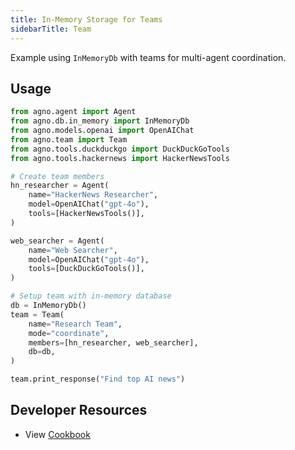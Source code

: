 ```yaml
---
title: In-Memory Storage for Teams
sidebarTitle: Team
---
```


Example using `InMemoryDb` with teams for multi-agent coordination.

## Usage

```python
from agno.agent import Agent
from agno.db.in_memory import InMemoryDb
from agno.models.openai import OpenAIChat
from agno.team import Team
from agno.tools.duckduckgo import DuckDuckGoTools
from agno.tools.hackernews import HackerNewsTools

# Create team members
hn_researcher = Agent(
    name="HackerNews Researcher",
    model=OpenAIChat("gpt-4o"),
    tools=[HackerNewsTools()],
)

web_searcher = Agent(
    name="Web Searcher", 
    model=OpenAIChat("gpt-4o"),
    tools=[DuckDuckGoTools()],
)

# Setup team with in-memory database
db = InMemoryDb()
team = Team(
    name="Research Team",
    mode="coordinate",
    members=[hn_researcher, web_searcher],
    db=db,
)

team.print_response("Find top AI news")
```


## Developer Resources

- View [Cookbook](https://github.com/agno-agi/agno/blob/main/cookbook/db/json/json_for_team.py)